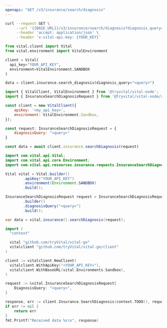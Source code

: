 ```yaml
---
openapi: "GET /v3/insurance/search/diagnosis"
---
```


<RequestExample>

```bash cURL
curl --request GET \
     --url '{{BASE_URL}}/v3/insurance/search/diagnosis?diagnosis_query=glucose' \
     --header 'accept: application/json' \
     --header 'x-vital-api-key: {YOUR_KEY}'
```


```python Python
from vital.client import Vital
from vital.environment import VitalEnvironment

client = Vital(
  api_key="YOUR_API_KEY",
  environment=VitalEnvironment.SANDBOX
)

data = client.insurance.search_diagnosis(diagnosis_query="<query>")
```

```javascript Node
import { VitalClient, VitalEnvironment } from '@tryvital/vital-node';
import { InsuranceSearchDiagnosisRequest } from '@tryvital/vital-node/api';

const client = new VitalClient({
    apiKey: '<my_api_key>',
    environment: VitalEnvironment.Sandbox,
});

const request: InsuranceSearchDiagnosisRequest = {
    diagnosisQuery: "<query>"
}

const data = await client.insurance.searchDiagnosis(request)
```


```java Java
import com.vital.api.Vital;
import com.vital.api.core.Environment;
import com.vital.api.resources.insurance.requests.InsuranceSearchDiagnosisRequest;

Vital vital = Vital.builder()
        .apiKey("YOUR_API_KEY")
        .environment(Environment.SANDBOX)
        .build();

InsuranceSearchDiagnosisRequest request = InsuranceSearchDiagnosisRequest
        .builder()
        .diagnosisQuery("<query>")
        .build();

var data = vital.insurance().searchDiagnosis(request);
```

```go Go
import (
  "context"

  vital "github.com/tryVital/vital-go"
  vitalclient "github.com/tryVital/vital-go/client"
)

client := vitalclient.NewClient(
  vitalclient.WithApiKey("<YOUR_API_KEY>"),
  vitalclient.WithBaseURL(vital.Environments.Sandbox),
)

request := &vital.InsuranceSearchDiagnosisRequest{
    DiagnosisQuery: "<query>",
}

response, err := client.Insurance.SearchDiagnosis(context.TODO(), request)
if err != nil {
    return err
}
fmt.Printf("Received data %s\n", response)
```

</RequestExample>
